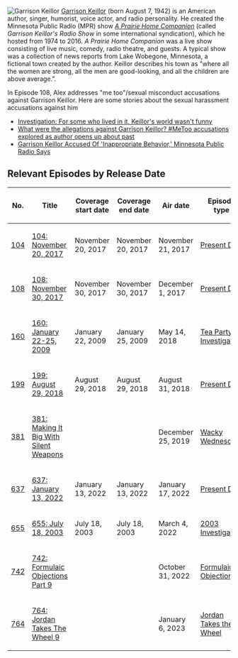 [[File:Garrison Keillor.jpg|thumb|Garrison Keillor]]
[https://www.garrisonkeillor.com/ Garrison Keillor] (born August 7, 1942) is an American author, singer, humorist, voice actor, and radio personality. He created the Minnesota Public Radio (MPR) show ''[https://www.prairiehome.org A Prairie Home Companion]'' (called ''Garrison Keillor's Radio Show'' in some international syndication), which he hosted from 1974 to 2016. ''A Prairie Home Companion'' was a live show consisting of live music, comedy, radio theatre, and guests.  A typical show was a collection of news reports from Lake Wobegone, Minnesota, a fictional town created by the author.  Keillor describes his town as "where all the women are strong, all the men are good-looking, and all the children are above average.".

In Episode 108, Alex addresses "me too"/sexual misconduct accusations against Garrison Keillor.  Here are some stories about the sexual harassment accusations against him

*[https://www.mprnews.org/story/2018/01/23/keillor-workplace Investigation: For some who lived in it, Keillor's world wasn't funny]
*[https://www.sportskeeda.com/pop-culture/news-what-allegations-garrison-keillor-metoo-accusations-explored-author-opens-past What were the allegations against Garrison Keillor? #MeToo accusations explored as author opens up about past]
*[https://www.npr.org/sections/thetwo-way/2017/11/29/567241644/garrison-keillor-accused-of-inappropriate-behavior-minnesota-public-radio-says Garrison Keillor Accused Of 'Inappropriate Behavior,' Minnesota Public Radio Says]

==Relevant Episodes by Release Date==
{| class="fandom-table"
!No.
!Title
!Coverage
start date
!Coverage
end date
!Air date
!Episode type
|-
|[[104: November 20, 2017|104]]
|[[104: November 20, 2017]]
|November 20, 2017
|November 20, 2017
|November 21, 2017
|[[:Category:Present Day|Present Day]]
|-
|[[108: November 30, 2017|108]]
|[[108: November 30, 2017]]
|November 30, 2017
|November 30, 2017
|December 1, 2017
|[[:Category:Present Day|Present Day]]
|-
|[[160: January 22-25, 2009|160]]
|[[160: January 22-25, 2009]]
|January 22, 2009
|January 25, 2009
|May 14, 2018
|[[:Category:Tea Party Investigation|Tea Party Investigation]]
|-
|[[199: August 29, 2018|199]]
|[[199: August 29, 2018]]
|August 29, 2018
|August 29, 2018
|August 31, 2018
|[[:Category:Present Day|Present Day]]
|-
|[[381: Making It Big With Silent Weapons|381]]
|[[381: Making It Big With Silent Weapons]]
|
|
|December 25, 2019
|[[:Category:Wacky Wednesday|Wacky Wednesday]]
|-
|[[637: January 13, 2022|637]]
|[[637: January 13, 2022]]
|January 13, 2022
|January 13, 2022
|January 17, 2022
|[[:Category:Present Day|Present Day]]
|-
|[[655: July 18, 2003|655]]
|[[655: July 18, 2003]]
|July 18, 2003
|July 18, 2003
|March 4, 2022
|[[:Category:2003 Investigation|2003 Investigation]]
|-
|[[742: Formulaic Objections Part 9|742]]
|[[742: Formulaic Objections Part 9]]
|
|
|October 31, 2022
|[[:Category:Formulaic Objections|Formulaic Objections]]
|-
|[[764: Jordan Takes The Wheel 9|764]]
|[[764: Jordan Takes The Wheel 9]]
|
|
|January 6, 2023
|[[:Category:Jordan Takes the Wheel|Jordan Takes the Wheel]]
|}
